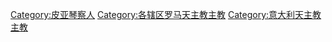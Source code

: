 [[Category:皮亚琴察人|Category:皮亚琴察人]]
[[Category:各辖区罗马天主教主教|Category:各辖区罗马天主教主教]]
[[Category:意大利天主教主教|Category:意大利天主教主教]]